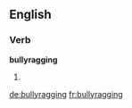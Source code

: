 ==English==

===Verb===
'''bullyragging'''

# {{present participle of|bullyrag}}

[[de:bullyragging]]
[[fr:bullyragging]]